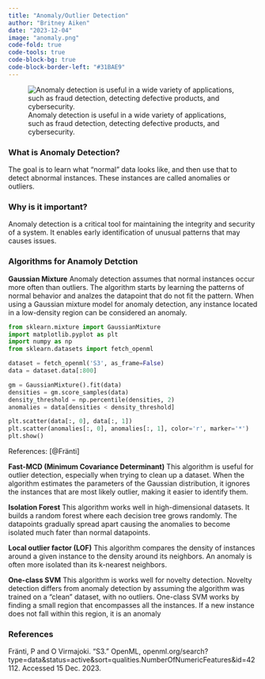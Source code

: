 ```yaml
---
title: "Anomaly/Outlier Detection"
author: "Britney Aiken"
date: "2023-12-04"
image: "anomaly.png"
code-fold: true
code-tools: true
code-block-bg: true
code-block-border-left: "#31BAE9"
---
```


![Anomaly detection is useful in a wide variety of applications, such as fraud detection, detecting defective products, and cybersecurity.](anomaly.png)

### What is Anomaly Detection?
The goal is to learn what “normal” data looks like, and then use that to detect abnormal instances. These instances are called anomalies or outliers. 

### Why is it important?
Anomaly detection is a critical tool for maintaining the integrity and security of a system. It enables early identification of unusual patterns that may causes issues.


### Algorithms for Anamoly Detction

**Gaussian Mixture**
Anomaly detection assumes that normal instances occur more often than outliers. The algorithm starts by learning the patterns of normal behavior and analzes the datapoint that do not fit the pattern. When using a Gaussian mixture model for anomaly detection, any instance located in a low-density region can be considered an anomaly.

```python
from sklearn.mixture import GaussianMixture
import matplotlib.pyplot as plt
import numpy as np
from sklearn.datasets import fetch_openml

dataset = fetch_openml('S3', as_frame=False)
data = dataset.data[:800]

gm = GaussianMixture().fit(data)
densities = gm.score_samples(data)
density_threshold = np.percentile(densities, 2)
anomalies = data[densities < density_threshold]

plt.scatter(data[:, 0], data[:, 1])
plt.scatter(anomalies[:, 0], anomalies[:, 1], color='r', marker='*')
plt.show()
```
References: [@Fränti]

**Fast-MCD (Minimum Covariance Determinant)**
This algorithm is useful for outlier detection, especially when trying to clean up a dataset. When the algorithm estimates the parameters of the Gaussian distribution, it ignores the instances that are most likely outlier, making it easier to identify them.

**Isolation Forest**
This algorithm works well in high-dimensional datasets. It builds a random forest where each decision tree grows randomly. The datapoints gradually spread apart causing the anomalies to become isolated much fater than normal datapoints. 

**Local outlier factor (LOF)**
This algorithm compares the density of instances around a given instance to the density around its neighbors. An anomaly is often more isolated than its k-nearest neighbors.

**One-class SVM**
This algorithm is works well for novelty detection. Novelty detection differs from anomaly detection by assuming the algorithm was trained on a “clean” dataset, with no outliers. One-class SVM works by finding a small region that encompasses all the instances. If a new instance does not fall within this region, it is an anomaly


### References
Fränti, P and O Virmajoki. “S3.” OpenML, openml.org/search?type=data&amp;status=active&amp;sort=qualities.NumberOfNumericFeatures&amp;id=42112. Accessed 15 Dec. 2023.